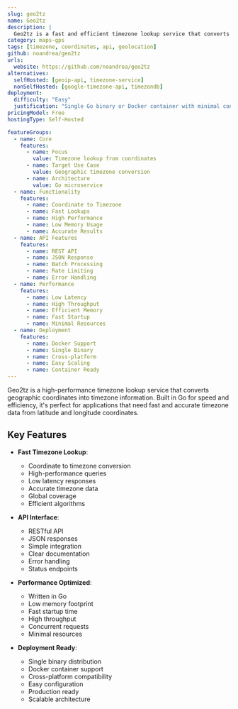 ```yaml
---
slug: geo2tz
name: Geo2tz
description: |
  Geo2tz is a fast and efficient timezone lookup service that converts geographic coordinates (latitude, longitude) into timezone information, designed for high-performance applications.
category: maps-gps
tags: [timezone, coordinates, api, geolocation]
github: noandrea/geo2tz
urls:
  website: https://github.com/noandrea/geo2tz
alternatives:
  selfHosted: [geoip-api, timezone-service]
  nonSelfHosted: [google-timezone-api, timezondb]
deployment:
  difficulty: "Easy"
  justification: "Single Go binary or Docker container with minimal configuration."
pricingModel: Free
hostingType: Self-Hosted

featureGroups:
  - name: Core
    features:
      - name: Focus
        value: Timezone lookup from coordinates
      - name: Target Use Case
        value: Geographic timezone conversion
      - name: Architecture
        value: Go microservice
  - name: Functionality
    features:
      - name: Coordinate to Timezone
      - name: Fast Lookups
      - name: High Performance
      - name: Low Memory Usage
      - name: Accurate Results
  - name: API Features
    features:
      - name: REST API
      - name: JSON Response
      - name: Batch Processing
      - name: Rate Limiting
      - name: Error Handling
  - name: Performance
    features:
      - name: Low Latency
      - name: High Throughput
      - name: Efficient Memory
      - name: Fast Startup
      - name: Minimal Resources
  - name: Deployment
    features:
      - name: Docker Support
      - name: Single Binary
      - name: Cross-platform
      - name: Easy Scaling
      - name: Container Ready
---
```


Geo2tz is a high-performance timezone lookup service that converts geographic coordinates into timezone information. Built in Go for speed and efficiency, it's perfect for applications that need fast and accurate timezone data from latitude and longitude coordinates.

## Key Features

- **Fast Timezone Lookup**:

  - Coordinate to timezone conversion
  - High-performance queries
  - Low latency responses
  - Accurate timezone data
  - Global coverage
  - Efficient algorithms

- **API Interface**:

  - RESTful API
  - JSON responses
  - Simple integration
  - Clear documentation
  - Error handling
  - Status endpoints

- **Performance Optimized**:

  - Written in Go
  - Low memory footprint
  - Fast startup time
  - High throughput
  - Concurrent requests
  - Minimal resources

- **Deployment Ready**:
  - Single binary distribution
  - Docker container support
  - Cross-platform compatibility
  - Easy configuration
  - Production ready
  - Scalable architecture
